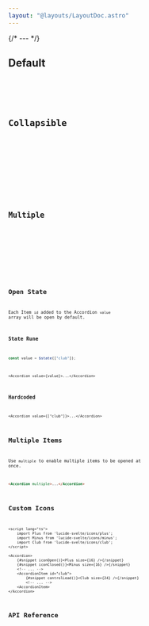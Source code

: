 ```yaml
---
layout: "@layouts/LayoutDoc.astro"
---
```




{/* --- */}

## Default

<Preview client:load>
  <Fragment slot="preview">
    <Example client:load />
  </Fragment>
  <Fragment slot="code">
    <Code code={ExampleRaw} lang="svelte" />
  </Fragment>
</Preview>

## Collapsible

<Preview client:load>
  <Fragment slot="preview">
    <ExampleCollapsible client:load />
  </Fragment>
  <Fragment slot="code">
    <Code code={ExampleCollapsibleRaw} lang="svelte" />
  </Fragment>
</Preview>

## Multiple

<Preview client:load>
  <Fragment slot="preview">
    <ExampleMultiple client:load />
  </Fragment>
  <Fragment slot="code">
    <Code code={ExampleMultipleRaw} lang="svelte" />
  </Fragment>
</Preview>

## Open State

Each Item `id` added to the Accordion `value` array will be open by default.

### State Rune

```ts
const value = $state(["club"]);
```

```tsx
<Accordion value={value}>...</Accordion>
```

### Hardcoded

```tsx
<Accordion value={["club"]}>...</Accordion>
```

## Multiple Items

Use `multiple` to enable multiple items to be opened at once.

```html
<Accordion multiple>...</Accordion>
```

## Custom Icons

```svelte
<script lang="ts">
	import Plus from 'lucide-svelte/icons/plus';
	import Minus from 'lucide-svelte/icons/minus';
	import Club from 'lucide-svelte/icons/club';
</script>

<Accordion>
    {#snippet iconOpen()}<Plus size={16} />{/snippet}
    {#snippet iconClosed()}<Minus size={16} />{/snippet}
    <!-- ... -->
	<AccordionItem id="club">
    	{#snippet controlLead()}<Club size={24} />{/snippet}
    	<!-- ... -->
	<AccordionItem>
</Accordion>
```

## API Reference

<ApiTable />
